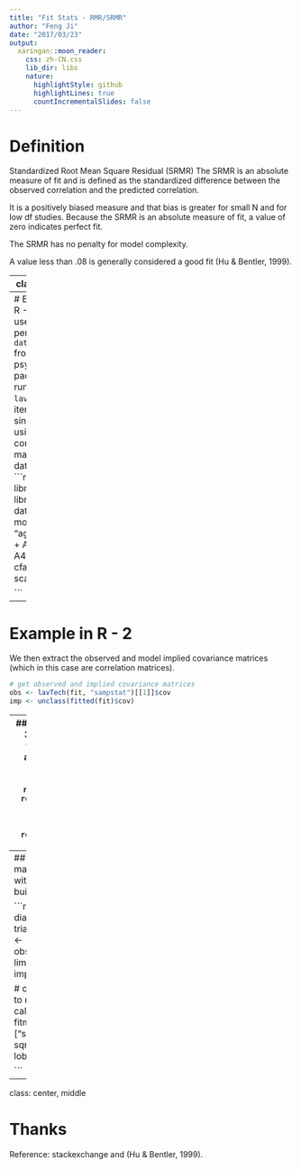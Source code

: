 ---
title: "Fit Stats - RMR/SRMR"
author: "Feng Ji"
date: "2017/03/23"
output:
  xaringan::moon_reader:
    css: zh-CN.css
    lib_dir: libs
    nature:
      highlightStyle: github
      highlightLines: true
      countIncrementalSlides: false
---
# Definition
Standardized Root Mean Square Residual (SRMR) 
The SRMR is an absolute measure of fit and is defined as the standardized difference between the observed correlation and the predicted correlation.  

It is a positively biased measure and that bias is greater for small N and for low df studies.  Because the SRMR is an absolute measure of fit, a value of zero indicates perfect fit.  

The SRMR has no penalty for model complexity.  

A value less than .08 is generally considered a good fit (Hu & Bentler, 1999).

---
class: middle

# Formula

### ![SRMR](https://ifengji.github.io/Slides/Untitled/fomula.png)
### Thus, the formula involves:

* Getting the square of the scaled discrepancy between model implied and observed covariances, where the scaling makes the comparison more like comparing the correlation. E.g., imagine implied and observed correlations r = .2 and r = .3; this becomes (.2 - .3)^2 = .01

* Getting the average of these discrepancies (i.e., dividing by p(p+1)/2p(p+1)/2; the number of sample moments (i.e., covariances plus variances; e.g., 3 variables = 6 moments [3 covariances and 3 variances)).
* Squaring the average discrepancy obtained in step 2.

So the metric of SRMR can broadly be considered an average (specifically the quadratic mean) difference between implied and observed correlations (albeit with particular forms of averaging, and using the variances as well).

---
# Example in R - 1
We'll use personality `data (bfi)` from the psych package and run a cfa in `lavaan` (four items on a single factor) using the correlation matrix of the data as input.
```{r tidy=FALSE, error=FALSE, warning=FALSE， message = FALSE}
library(psych)
library(lavaan)
data(bfi)
model <- "agree =~ A1 + A2 + A3 + A4"
fit <- cfa(model, scale(bfi))

```
---

# Example in R - 2
We then extract the observed and model implied covariance matrices (which in this case are correlation matrices).
```{r tidy=FALSE, error=FALSE, warning=FALSE}
# get observed and implied covariance matrices
obs <- lavTech(fit, "sampstat")[[1]]$cov
imp <- unclass(fitted(fit)$cov)
```
---
## Example in R - 3
This is what they look like along with the absolute differences
```{r tidy=FALSE, out.height=5}
round(obs, 5); 
round(imp, 5)
# calculating absolute differences:
round(abs(obs - imp), 5)
```

---
## Comparing manual calculation with the results of built-in function

```{r tidy=FALSE, error=FALSE, warning=FALSE}
# extract diagonal and upper triangle cells
lobs <-  obs[!lower.tri(obs)]
limp <-  imp[!lower.tri(imp)]

# compare "srmr" to manual calculation
fitmeasures(fit)["srmr"]
sqrt(mean((limp - lobs)^2))

```




---

class: center, middle

# Thanks
Reference: stackexchange and (Hu & Bentler, 1999).
